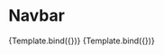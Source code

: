 
<Meta title="Button/Button" component={Button} />


# Navbar

<Canvas>
  <Story
    name="Button"
    args={{
      children: "Button",
      variant: "primary",
    }}
    argTypes={
      {
        variant: {
          control: {
            type: "select",
          options: ["primary", "secondary", "success", "danger", "default"],
          },
        },
      }
    }
  >
    {Template.bind({})}
  </Story>
  <Story
    name="Button"
    args={{
      children: "Button",
      variant: "danger",
    }}
  >
    {Template.bind({})}
  </Story>
</Canvas>
